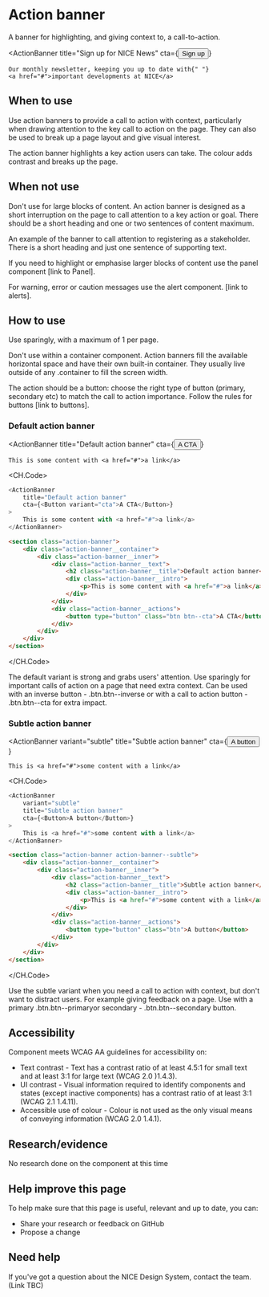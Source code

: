 
# Action banner

A banner for highlighting, and giving context to, a call-to-action.

<ActionBanner
	title="Sign up for NICE News"
	cta={<Button variant="cta">Sign up</Button>}
>
	Our monthly newsletter, keeping you up to date with{" "}
	<a href="#">important developments at NICE</a>
</ActionBanner>

## When to use

Use action banners to provide a call to action with context, particularly when drawing attention to the key call to action on the page. They can also be used to break up a page layout and give visual interest.

The action banner highlights a key action users can take. The colour adds contrast and breaks up the page.

## When not use

Don't use for large blocks of content. An action banner is designed as a short interruption on the page to call attention to a key action or goal. There should be a short heading and one or two sentences of content maximum.

An example of the banner to call attention to registering as a stakeholder. There is a short heading and just one sentence of supporting text.

If you need to highlight or emphasise larger blocks of content use the panel component [link to Panel].

For warning, error or caution messages use the alert component. [link to alerts].

## How to use

Use sparingly, with a maximum of 1 per page.

Don't use within a container component. Action banners fill the available horizontal space and have their own built-in container. They usually live outside of any .container to fill the screen width.

The action should be a button: choose the right type of button (primary, secondary etc) to match the call to action importance. Follow the rules for buttons [link to buttons].

### Default action banner

<ActionBanner
	title="Default action banner"
	cta={<Button variant="cta">A CTA</Button>}
>
	This is some content with <a href="#">a link</a>
</ActionBanner>

<CH.Code>
```js React
<ActionBanner
	title="Default action banner"
	cta={<Button variant="cta">A CTA</Button>}
>
	This is some content with <a href="#">a link</a>
</ActionBanner>
```
```html HTML
<section class="action-banner">
	<div class="action-banner__container">
		<div class="action-banner__inner">
			<div class="action-banner__text">
				<h2 class="action-banner__title">Default action banner</h2>
				<div class="action-banner__intro">
					<p>This is some content with <a href="#">a link</a></p>
				</div>
			</div>
			<div class="action-banner__actions">
				<button type="button" class="btn btn--cta">A CTA</button>
			</div>
		</div>
	</div>
</section>
```
</CH.Code>

The default variant is strong and grabs users' attention. Use sparingly for important calls of action on a page that need extra context. Can be used with an inverse button - .btn.btn--inverse or with a call to action button - .btn.btn--cta for extra impact.

### Subtle action banner

<ActionBanner
	variant="subtle"
	title="Subtle action banner"
	cta={<Button>A button</Button>}
>
	This is <a href="#">some content with a link</a>
</ActionBanner>

<CH.Code>
```js React
<ActionBanner
	variant="subtle"
	title="Subtle action banner"
	cta={<Button>A button</Button>}
>
	This is <a href="#">some content with a link</a>
</ActionBanner>
```
```html HTML
<section class="action-banner action-banner--subtle">
	<div class="action-banner__container">
		<div class="action-banner__inner">
			<div class="action-banner__text">
				<h2 class="action-banner__title">Subtle action banner</h2>
				<div class="action-banner__intro">
					<p>This is <a href="#">some content with a link</a></p>
				</div>
			</div>
			<div class="action-banner__actions">
				<button type="button" class="btn">A button</button>
			</div>
		</div>
	</div>
</section>
```
</CH.Code>

Use the subtle variant when you need a call to action with context, but don't want to distract users. For example giving feedback on a page. Use with a primary .btn.btn--primaryor secondary - .btn.btn--secondary button.

## Accessibility

Component meets WCAG AA guidelines for accessibility on:

- Text contrast - Text has a contrast ratio of at least 4.5:1 for small text and at least 3:1 for large text (WCAG 2.0 )1.4.3).
- UI contrast - Visual information required to identify components and states (except inactive components) has a contrast ratio of at least 3:1 (WCAG 2.1 1.4.11).
- Accessible use of colour - Colour is not used as the only visual means of conveying information (WCAG 2.0 1.4.1).

## Research/evidence

No research done on the component at this time

## Help improve this page

To help make sure that this page is useful, relevant and up to date, you can:

- Share your research or feedback on GitHub
- Propose a change

## Need help

If you've got a question about the NICE Design System, contact the team. (Link TBC)

